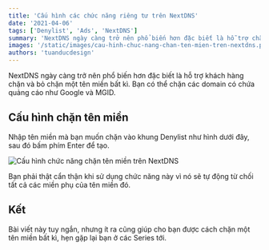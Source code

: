 ```yaml
---
title: 'Cấu hình các chức năng riêng tư trên NextDNS'
date: '2021-04-06'
tags: ['Denylist', 'Ads', 'NextDNS']
summary: 'NextDNS ngày càng trở nên phổ biến hơn đặc biết là hỗ trợ chặn và bỏ chặn một tên miền bất kì. Bạn có thể chặn các domain có chứa quảng cáo như Google và MGID.'
images: '/static/images/cau-hinh-chuc-nang-chan-ten-mien-tren-nextdns.png'
authors: 'tuanducdesign'
---
```


NextDNS ngày càng trở nên phổ biến hơn đặc biết là hỗ trợ khách hàng chặn và bỏ chặn một tên miền bất kì. Bạn có thể chặn các domain có chứa quảng cáo như Google và MGID.

## Cấu hình chặn tên miền

Nhập tên miền mà bạn muốn chặn vào khung Denylist như hình dưới đây, sau đó bấm phím Enter để tạo.

![Cấu hình chức năng chặn tên miền trên NextDNS](/static/images/cau-hinh-chuc-nang-chan-ten-mien-tren-nextdns.png)

Bạn phải thật cẩn thận khi sử dụng chức năng này vì nó sẽ tự động từ chối tất cả các miền phụ của tên miền đó.

## Kết

Bài viết này tuy ngắn, nhưng ít ra cũng giúp cho bạn được cách chặn một tên miền bất kì, hẹn gặp lại bạn ở các Series tới.
